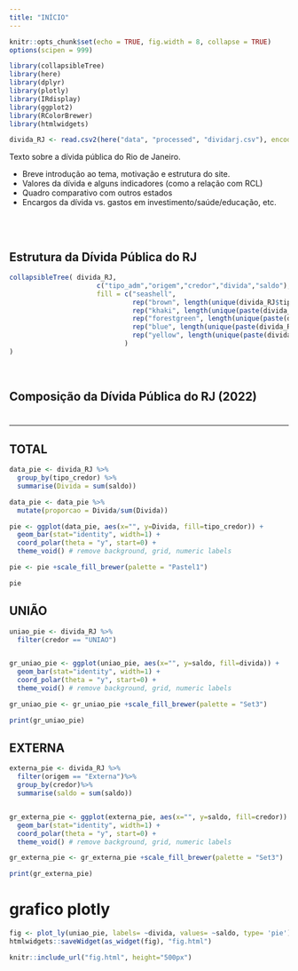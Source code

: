 ---
title: "INÍCIO"
---

```{r setup, include=FALSE}
knitr::opts_chunk$set(echo = TRUE, fig.width = 8, collapse = TRUE)
options(scipen = 999)
```

```{r bibliotecas, message=FALSE, warning=FALSE}
library(collapsibleTree)
library(here)
library(dplyr)
library(plotly)
library(IRdisplay)
library(ggplot2)
library(RColorBrewer)
library(htmlwidgets)
```

```{r importacao_dados}
divida_RJ <- read.csv2(here("data", "processed", "dividarj.csv"), encoding = "UTF-8")
```


Texto sobre a dívida pública do Rio de Janeiro.

* Breve introdução ao tema, motivação e estrutura do site.
* Valores da dívida e alguns indicadores (como a relação com RCL)
* Quadro comparativo com outros estados
* Encargos da dívida vs. gastos em investimento/saúde/educação, etc.

<br>
<br>

##  Estrutura da Dívida Pública do RJ
```{r arvore_divida}
collapsibleTree( divida_RJ,
                      c("tipo_adm","origem","credor","divida","saldo"),
                      fill = c("seashell",
                               rep("brown", length(unique(divida_RJ$tipo_adm))),
                               rep("khaki", length(unique(paste(divida_RJ$tipo_adm, divida_RJ$origem)))),
                               rep("forestgreen", length(unique(paste(divida_RJ$tipo_adm, divida_RJ$credor)))),
                               rep("blue", length(unique(paste(divida_RJ$credor,divida_RJ$divida)))),
                               rep("yellow", length(unique(paste(divida_RJ$divida, divida_RJ$saldo))))
                             )
)
```

<br>

## Composição da Dívida Pública do RJ (2022)
# {.tabset .tabset-fade .tabset-pills}
***

## TOTAL
```{r pizza_total, out.width= "70%", fig.align = 'center'}
data_pie <- divida_RJ %>%
  group_by(tipo_credor) %>%
  summarise(Divida = sum(saldo))

data_pie <- data_pie %>%
  mutate(proporcao = Divida/sum(Divida))

pie <- ggplot(data_pie, aes(x="", y=Divida, fill=tipo_credor)) +
  geom_bar(stat="identity", width=1) +
  coord_polar(theta = "y", start=0) +
  theme_void() # remove background, grid, numeric labels

pie <- pie +scale_fill_brewer(palette = "Pastel1")

pie
```



## UNIÃO
```{r uniao, out.width="70%", fig.align = 'center'}
uniao_pie <- divida_RJ %>%
  filter(credor == "UNIAO")


gr_uniao_pie <- ggplot(uniao_pie, aes(x="", y=saldo, fill=divida)) +
  geom_bar(stat="identity", width=1) +
  coord_polar(theta = "y", start=0) +
  theme_void() # remove background, grid, numeric labels

gr_uniao_pie <- gr_uniao_pie +scale_fill_brewer(palette = "Set3")

print(gr_uniao_pie)
```

## EXTERNA
```{r externa, out.width="70%", fig.align = 'center'}
externa_pie <- divida_RJ %>%
  filter(origem == "Externa")%>%
  group_by(credor)%>%
  summarise(saldo = sum(saldo))


gr_externa_pie <- ggplot(externa_pie, aes(x="", y=saldo, fill=credor)) +
  geom_bar(stat="identity", width=1) +
  coord_polar(theta = "y", start=0) +
  theme_void() # remove background, grid, numeric labels

gr_externa_pie <- gr_externa_pie +scale_fill_brewer(palette = "Set3")

print(gr_externa_pie)
```


# grafico plotly
```{r out.extra='style="border: none;"', out.width='100%'}
fig <- plot_ly(uniao_pie, labels= ~divida, values= ~saldo, type= 'pie')
htmlwidgets::saveWidget(as_widget(fig), "fig.html")

knitr::include_url("fig.html", height="500px")
```


